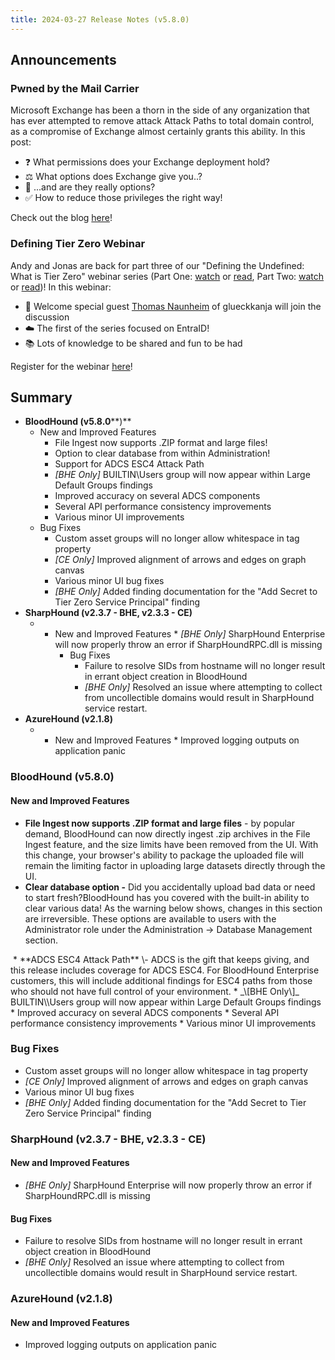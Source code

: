 ```yaml
---
title: 2024-03-27 Release Notes (v5.8.0)
---
```


## Announcements

### Pwned by the Mail Carrier


Microsoft Exchange has been a thorn in the side of any organization that has ever attempted to remove attack Attack Paths to total domain control, as a compromise of Exchange almost certainly grants this ability. In this post:

* ❓ What permissions does your Exchange deployment hold?
* ⚖️ What options does Exchange give you..?
* 🔎 ...and are they really options?
* ✅ How to reduce those privileges the right way!

Check out the blog [here](https://posts.specterops.io/pwned-by-the-mail-carrier-0750edfad43b)!

### Defining Tier Zero Webinar
Andy and Jonas are back for part three of our "Defining the Undefined: What is Tier Zero" webinar series (Part One: [watch](https://youtu.be/5Ho83R9Jy68) or [read](https://posts.specterops.io/what-is-tier-zero-part-1-e0da9b7cdfca), Part Two: [watch](https://youtu.be/SAI3mXQgy_I) or [read](https://posts.specterops.io/what-is-tier-zero-part-2-6e1d14fddcaf))! In this webinar:

* 🎁 Welcome special guest [Thomas Naunheim](https://twitter.com/Thomas_Live) of glueckkanja will join the discussion
* ☁️ The first of the series focused on EntraID!
* 📚 Lots of knowledge to be shared and fun to be had

Register for the webinar [here](https://specterops.zoom.us/webinar/register/WN_0It_u8csQnmTHE_GYO7aYQ#/registration)!

## Summary

* **BloodHound (v5.8.0****)**
    * New and Improved Features
        * File Ingest now supports .ZIP format and large files!
        * Option to clear database from within Administration!
        * Support for ADCS ESC4 Attack Path
        * _\[BHE Only\]_ BUILTIN\\Users group will now appear within Large Default Groups findings
        * Improved accuracy on several ADCS components
        * Several API performance consistency improvements
        * Various minor UI improvements
    * Bug Fixes
        * Custom asset groups will no longer allow whitespace in tag property
        * _\[CE Only\]_ Improved alignment of arrows and edges on graph canvas
        * Various minor UI bug fixes
        * _\[BHE Only\]_ Added finding documentation for the "Add Secret to Tier Zero Service Principal" finding
* **SharpHound (v2.3.7 - BHE, v2.3.3 - CE)**
    * * New and Improved Features
            * _\[BHE Only\]_ SharpHound Enterprise will now properly throw an error if SharpHoundRPC.dll is missing
        * Bug Fixes
            * Failure to resolve SIDs from hostname will no longer result in errant object creation in BloodHound
            * _\[BHE Only\]_ Resolved an issue where attempting to collect from uncollectible domains would result in SharpHound service restart.
* **AzureHound (v2.1.8)**
    * * New and Improved Features
            * Improved logging outputs on application panic

### BloodHound (v5.8.0)

#### New and Improved Features

* **File Ingest now supports .ZIP format and large files** \- by popular demand, BloodHound can now directly ingest .zip archives in the File Ingest feature, and the size limits have been removed from the UI. With this change, your browser's ability to package the uploaded file will remain the limiting factor in uploading large datasets directly through the UI.
* **Clear database option -** Did you accidentally upload bad data or need to start fresh?BloodHound has you covered with the built-in ability to clear various data! As the warning below shows, changes in this section are irreversible. These options are available to users with the Administrator role under the Administration -> Database Management section.
<Frame>
  <img src="/assets/image-10.png" alt=""/>
</Frame>
* **ADCS ESC4 Attack Path** \- ADCS is the gift that keeps giving, and this release includes coverage for ADCS ESC4. For BloodHound Enterprise customers, this will include additional findings for ESC4 paths from those who should not have full control of your environment.
* _\[BHE Only\]_ BUILTIN\\Users group will now appear within Large Default Groups findings
* Improved accuracy on several ADCS components
* Several API performance consistency improvements
* Various minor UI improvements

### Bug Fixes

* Custom asset groups will no longer allow whitespace in tag property
* _\[CE Only\]_ Improved alignment of arrows and edges on graph canvas
* Various minor UI bug fixes
* _\[BHE Only\]_ Added finding documentation for the "Add Secret to Tier Zero Service Principal" finding

### SharpHound (v2.3.7 - BHE, v2.3.3 - CE)

#### New and Improved Features

* _\[BHE Only\]_ SharpHound Enterprise will now properly throw an error if SharpHoundRPC.dll is missing

#### Bug Fixes

* Failure to resolve SIDs from hostname will no longer result in errant object creation in BloodHound
* _\[BHE Only\]_ Resolved an issue where attempting to collect from uncollectible domains would result in SharpHound service restart.

### AzureHound (v2.1.8)

#### New and Improved Features

* Improved logging outputs on application panic

